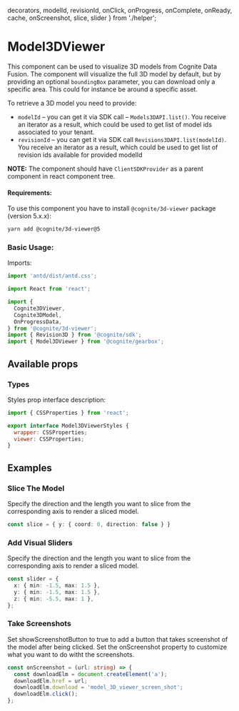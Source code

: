   decorators,
  modelId,
  revisionId,
  onClick,
  onProgress,
  onComplete,
  onReady,
  cache,
  onScreenshot,
  slice,
  slider
} from './helper';

<Meta title="Others/Model3DViewer" decorators={decorators} />

# Model3DViewer

This component can be used to visualize 3D models from Cognite Data Fusion.
The component will visualize the full 3D model by default, but by providing an optional `boundingBox` parameter, you can download only a specific area. This could for instance be around a specific asset.

To retrieve a 3D model you need to provide:

- `modelId` – you can get it via SDK call – `Models3DAPI.list()`. You receive an iterator as a result, which could be used to get list of model ids associated to your tenant.
- `revisionId` – you can get it via SDK call `Revisions3DAPI.list(modelId)`. You receive an iterator as a result, which could be used to get list of revision ids available for provided modelId

**NOTE:** The component should have `ClientSDKProvider` as a parent component in react component tree.

#### Requirements:

To use this component you have to install `@cognite/3d-viewer` package (version 5.x.x):

```bash
yarn add @cognite/3d-viewer@5
```

### Basic Usage:

Imports:

```typescript
import 'antd/dist/antd.css';

import React from 'react';

import {
  Cognite3DViewer,
  Cognite3DModel,
  OnProgressData,
} from '@cognite/3d-viewer';
import { Revision3D } from '@cognite/sdk';
import { Model3DViewer } from '@cognite/gearbox';

```

<Preview>
  <Story name="Basic Usage">
    <Model3DViewer
      modelId={modelId}
      revisionId={revisionId}
      onClick={onClick}
      onProgress={onProgress}
      onComplete={onComplete}
      onReady={onReady}
      cache={cache}
    />
  </Story>
</Preview>

## Available props

<Props of={Model3DViewer} />

### Types

Styles prop interface description:

``` jsx
import { CSSProperties } from 'react';

export interface Model3DViewerStyles {
  wrapper: CSSProperties;
  viewer: CSSProperties;
}
```

## Examples

### Slice The Model

Specify the direction and the length you want to slice from the corresponding axis to render
a sliced model.

```typescript
const slice = { y: { coord: 0, direction: false } }
```

<Preview>
  <Story name="Slice The Model">
    <Model3DViewer
      modelId={modelId}
      revisionId={revisionId}
      slice={slice}
    />
  </Story>
</Preview>


### Add Visual Sliders

Specify the direction and the length you want to slice from the corresponding axis to render
a sliced model.

```typescript
const slider = {
  x: { min: -1.5, max: 1.5 },
  y: { min: -1.5, max: 1.5 },
  z: { min: -5.5, max: 1 },
};
```

<Preview>
  <Story name="Add Visual Sliders">
    <Model3DViewer
      modelId={modelId}
      revisionId={revisionId}
      slider={slider}
    />
  </Story>
</Preview>

### Take Screenshots

Set showScreenshotButton to true to add a button that takes screenshot of the model after being clicked.
Set the onScreenshot property to customize what you want to do witht the screenshots.

```typescript
const onScreenshot = (url: string) => {
  const downloadElm = document.createElement('a');
  downloadElm.href = url;
  downloadElm.download = 'model_3D_viewer_screen_shot';
  downloadElm.click();
};
```

<Preview>
  <Story name="Take Screenshots">
    <Model3DViewer
      modelId={modelId}
      revisionId={revisionId}
      showScreenshotButton={true}
      onScreenshot={onScreenshot}
    />
  </Story>
</Preview>

